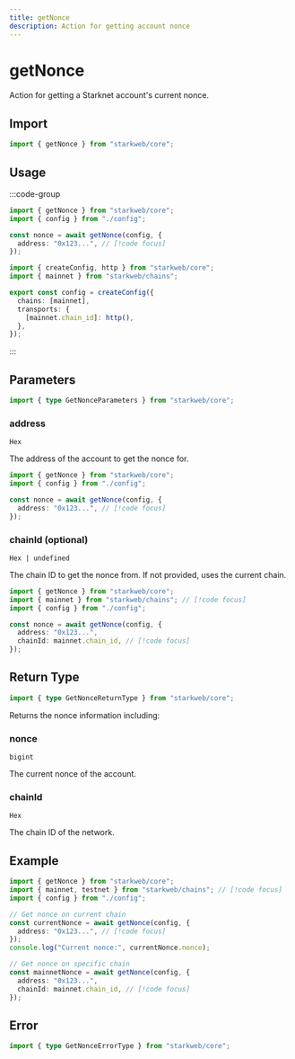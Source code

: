 ```yaml
---
title: getNonce
description: Action for getting account nonce
---
```


# getNonce

Action for getting a Starknet account's current nonce.

## Import

```ts
import { getNonce } from "starkweb/core";
```

## Usage

:::code-group

```ts [index.ts]
import { getNonce } from "starkweb/core";
import { config } from "./config";

const nonce = await getNonce(config, {
  address: "0x123...", // [!code focus]
});
```

```ts [config.ts]
import { createConfig, http } from "starkweb/core";
import { mainnet } from "starkweb/chains";

export const config = createConfig({
  chains: [mainnet],
  transports: {
    [mainnet.chain_id]: http(),
  },
});
```

:::

## Parameters

```ts
import { type GetNonceParameters } from "starkweb/core";
```

### address

`Hex`

The address of the account to get the nonce for.

```ts [index.ts]
import { getNonce } from "starkweb/core";
import { config } from "./config";

const nonce = await getNonce(config, {
  address: "0x123...", // [!code focus]
});
```

### chainId (optional)

`Hex | undefined`

The chain ID to get the nonce from. If not provided, uses the current chain.

```ts [index.ts]
import { getNonce } from "starkweb/core";
import { mainnet } from "starkweb/chains"; // [!code focus]
import { config } from "./config";

const nonce = await getNonce(config, {
  address: "0x123...",
  chainId: mainnet.chain_id, // [!code focus]
});
```

## Return Type

```ts
import { type GetNonceReturnType } from "starkweb/core";
```

Returns the nonce information including:

### nonce

`bigint`

The current nonce of the account.

### chainId

`Hex`

The chain ID of the network.

## Example

```ts [example.ts]
import { getNonce } from "starkweb/core";
import { mainnet, testnet } from "starkweb/chains"; // [!code focus]
import { config } from "./config";

// Get nonce on current chain
const currentNonce = await getNonce(config, {
  address: "0x123...", // [!code focus]
});
console.log("Current nonce:", currentNonce.nonce);

// Get nonce on specific chain
const mainnetNonce = await getNonce(config, {
  address: "0x123...",
  chainId: mainnet.chain_id, // [!code focus]
});
```

## Error

```ts
import { type GetNonceErrorType } from "starkweb/core";
``` 